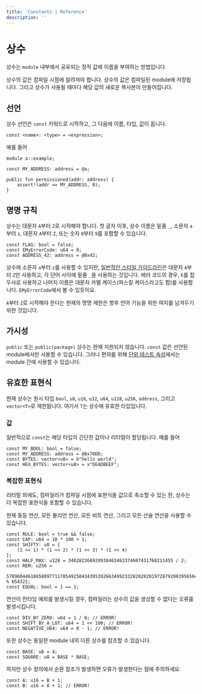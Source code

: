 ```yaml
---
title: 'Constants | Reference'
description: ''
---
```


# 상수

상수는 `module` 내부에서 공유되는 정적 값에 이름을 부여하는 방법입니다.

상수의 값은 컴파일 시점에 알려져야 합니다. 상수의 값은 컴파일된 module에 저장됩니다.
그리고 상수가 사용될 때마다 해당 값의 새로운 복사본이 만들어집니다.

## 선언

상수 선언은 `const` 키워드로 시작하고, 그 다음에 이름, 타입, 값이 옵니다.

```text
const <name>: <type> = <expression>;
```

예를 들어

```move
module a::example;

const MY_ADDRESS: address = @a;

public fun permissioned(addr: address) {
    assert!(addr == MY_ADDRESS, 0);
}
```

## 명명 규칙

상수는 대문자 `A`부터 `Z`로 시작해야 합니다. 첫 글자 이후, 상수 이름은
밑줄 `_`, 소문자 `a`부터 `z`, 대문자 `A`부터 `Z`, 또는 숫자 `0`부터 `9`를 포함할 수 있습니다.

```move
const FLAG: bool = false;
const EMyErrorCode: u64 = 0;
const ADDRESS_42: address = @0x42;
```

상수에 소문자 `a`부터 `z`를 사용할 수 있지만,
[일반적인 스타일 가이드라인](./coding-conventions)은 대문자 `A`부터 `Z`만 사용하고,
각 단어 사이에 밑줄 `_`을 사용하는 것입니다. 에러 코드의 경우, `E`를 접두사로 사용하고
나머지 이름은 대문자 카멜 케이스(파스칼 케이스라고도 함)를 사용합니다. `EMyErrorCode`에서 볼 수 있듯이요.

`A`부터 `Z`로 시작해야 한다는 현재의 명명 제한은 향후 언어 기능을 위한 여지를 남겨두기 위한 것입니다.

## 가시성

`public` 또는 `public(package)` 상수는 현재 지원되지 않습니다. `const` 값은 선언된 module에서만
사용할 수 있습니다. 그러나 편의를 위해 [단위 테스트 속성](./unit-testing)에서는 module 간에
사용할 수 있습니다.

## 유효한 표현식

현재 상수는 원시 타입 `bool`, `u8`, `u16`, `u32`, `u64`, `u128`,
`u256`, `address`, 그리고 `vector<T>`로 제한됩니다. 여기서 `T`는 상수에 유효한 타입입니다.

### 값

일반적으로 `const`는 해당 타입의 간단한 값이나 리터럴이 할당됩니다. 예를 들어

```move
const MY_BOOL: bool = false;
const MY_ADDRESS: address = @0x70DD;
const BYTES: vector<u8> = b"hello world";
const HEX_BYTES: vector<u8> = x"DEADBEEF";
```

### 복잡한 표현식

리터럴 외에도, 컴파일러가 컴파일 시점에 표현식을 값으로 축소할 수 있는 한,
상수는 더 복잡한 표현식을 포함할 수 있습니다.

현재 동등 연산, 모든 불리언 연산, 모든 비트 연산, 그리고 모든 산술 연산을 사용할 수 있습니다.

```move
const RULE: bool = true && false;
const CAP: u64 = 10 * 100 + 1;
const SHIFTY: u8 = {
    (1 << 1) * (1 << 2) * (1 << 3) * (1 << 4)
};
const HALF_MAX: u128 = 340282366920938463463374607431768211455 / 2;
const REM: u256 =
    57896044618658097711785492504343953926634992332820282019728792003956564819968 % 654321;
const EQUAL: bool = 1 == 1;
```

연산이 런타임 예외를 발생시킬 경우, 컴파일러는 상수의 값을 생성할 수 없다는 오류를 발생시킵니다.

```move
const DIV_BY_ZERO: u64 = 1 / 0; // ERROR!
const SHIFT_BY_A_LOT: u64 = 1 << 100; // ERROR!
const NEGATIVE_U64: u64 = 0 - 1; // ERROR!
```

또한 상수는 동일한 module 내의 다른 상수를 참조할 수 있습니다.

```move
const BASE: u8 = 4;
const SQUARE: u8 = BASE * BASE;
```

하지만 상수 정의에서 순환 참조가 발생하면 오류가 발생한다는 점에 주의하세요.

```move
const A: u16 = B + 1;
const B: u16 = A + 1; // ERROR!
```
